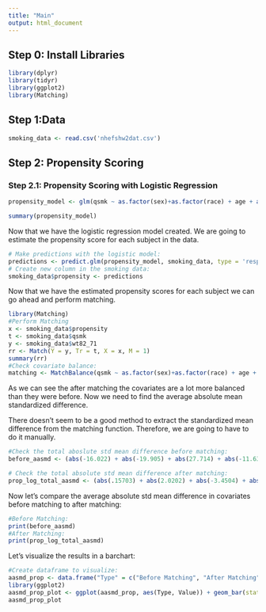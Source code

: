 ```yaml
---
title: "Main"
output: html_document
---
```


## Step 0: Install Libraries
```r
library(dplyr)
library(tidyr)
library(ggplot2)
library(Matching)
```

## Step 1:Data

```r
smoking_data <- read.csv('nhefshw2dat.csv')
```

## Step 2: Propensity Scoring 

### Step 2.1: Propensity Scoring with Logistic Regression
```r
propensity_model <- glm(qsmk ~ as.factor(sex)+as.factor(race) + age + as.factor(education.code) + smokeintensity + smokeyrs + as.factor(exercise)+ as.factor(active) + wt71, family = binomial() ,data = smoking_data)

summary(propensity_model)
```

Now that we have the logistic regression model created. We are going to estimate the propensity score for each subject in the data. 
```r
# Make predictions with the logistic model:
predictions <- predict.glm(propensity_model, smoking_data, type = 'response')
# Create new column in the smoking data:
smoking_data$propensity <- predictions 
```

Now that we have the estimated propensity scores for each subject we can go ahead and perform matching.
```r
library(Matching)
#Perform Matching
x <- smoking_data$propensity
t <- smoking_data$qsmk
y <- smoking_data$wt82_71
rr <- Match(Y = y, Tr = t, X = x, M = 1)
summary(rr)
#Check covariate balance:
matching <- MatchBalance(qsmk ~ as.factor(sex)+as.factor(race) + age + as.factor(education.code) + smokeintensity + smokeyrs + as.factor(exercise)+ as.factor(active) + wt71 ,match.out = rr,data = smoking_data, nboots = 500)
```

As we can see the after matching the covariates are a lot more balanced than they were before. Now we need to find the average absolute mean standardized difference.

There doesn't seem to be a good method to extract the standardized mean difference from the matching function. Therefore, we are going to have to do it manually. 

```r
#Check the total aboslute std mean difference before matching:
before_aasmd <- (abs(-16.022) + abs(-19.905) + abs(27.714) + abs(-11.633) + abs(-4.7408) + abs(-2.7616)  + abs(15.215) + abs(-20.874) +  abs(15.26) + abs(3.9669) + abs(5.6429) + abs(2.6753) + abs(7.0522) + abs(13.13))/14

# Check the total absolute std mean difference after matching:
prop_log_total_aasmd <- (abs(.15703) + abs(2.0202) + abs(-3.4504) + abs(-4.4403) + abs(1.7703) + abs(-2.7652) + abs(.56014) + abs(-1.3479) + abs(-3.176) + abs(-4.8493) + abs(7.7689) + abs(-.38737) + abs(4.4974) + abs(-1.3303))/14
```
Now let's compare the average absolute std mean difference in covariates before matching to after matching:
```r
#Before Matching:
print(before_aasmd)
#After Matching:
print(prop_log_total_aasmd)
```
Let's visualize the results in a barchart:
```r
#Create dataframe to visualize:
aasmd_prop <- data.frame("Type" = c("Before Matching", "After Matching"), "Value" = c(before_aasmd, prop_log_total_aasmd))
library(ggplot2)
aasmd_prop_plot <- ggplot(aasmd_prop, aes(Type, Value)) + geom_bar(stat = "identity")
aasmd_prop_plot
```